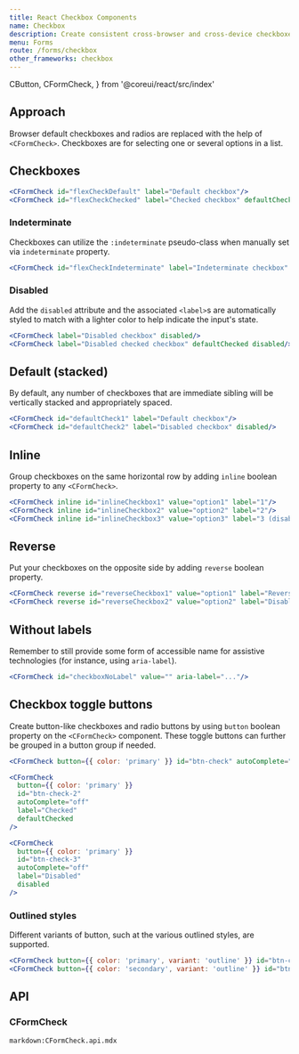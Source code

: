 ```yaml
---
title: React Checkbox Components
name: Checkbox
description: Create consistent cross-browser and cross-device checkboxes with our React checkbox components.
menu: Forms
route: /forms/checkbox
other_frameworks: checkbox
---
```


  CButton,
  CFormCheck,
} from '@coreui/react/src/index'

## Approach

Browser default checkboxes and radios are replaced with the help of `<CFormCheck>`. Checkboxes are for selecting one or several options in a list.

## Checkboxes

```jsx preview
<CFormCheck id="flexCheckDefault" label="Default checkbox"/>
<CFormCheck id="flexCheckChecked" label="Checked checkbox" defaultChecked />
```

### Indeterminate

Checkboxes can utilize the `:indeterminate` pseudo-class when manually set via `indeterminate` property.

```jsx preview
<CFormCheck id="flexCheckIndeterminate" label="Indeterminate checkbox" indeterminate />
```

### Disabled

Add the `disabled` attribute and the associated `<label>`s are automatically styled to match with a lighter color to help indicate the input's state.

```jsx preview
<CFormCheck label="Disabled checkbox" disabled/>
<CFormCheck label="Disabled checked checkbox" defaultChecked disabled/>
```

## Default (stacked)

By default, any number of checkboxes that are immediate sibling will be vertically stacked and appropriately spaced.

```jsx preview
<CFormCheck id="defaultCheck1" label="Default checkbox"/>
<CFormCheck id="defaultCheck2" label="Disabled checkbox" disabled/>
```

## Inline

Group checkboxes on the same horizontal row by adding `inline` boolean property to any `<CFormCheck>`.

```jsx preview
<CFormCheck inline id="inlineCheckbox1" value="option1" label="1"/>
<CFormCheck inline id="inlineCheckbox2" value="option2" label="2"/>
<CFormCheck inline id="inlineCheckbox3" value="option3" label="3 (disabled)" disabled/>
```

## Reverse 

Put your checkboxes on the opposite side by adding `reverse` boolean property.

```jsx preview
<CFormCheck reverse id="reverseCheckbox1" value="option1" label="Reverse checkbox"/>
<CFormCheck reverse id="reverseCheckbox2" value="option2" label="Disabled reverse checkbox" disabled/>
```

## Without labels

Remember to still provide some form of accessible name for assistive technologies (for instance, using `aria-label`).

```jsx preview
<CFormCheck id="checkboxNoLabel" value="" aria-label="..."/>
```

## Checkbox toggle buttons

Create button-like checkboxes and radio buttons by using `button` boolean property on the `<CFormCheck>` component. These toggle buttons can further be grouped in a button group if needed.

```jsx preview
<CFormCheck button={{ color: 'primary' }} id="btn-check" autoComplete="off" label="Single toggle" />
```

```jsx preview
<CFormCheck
  button={{ color: 'primary' }}
  id="btn-check-2"
  autoComplete="off"
  label="Checked"
  defaultChecked
/>
```

```jsx preview
<CFormCheck
  button={{ color: 'primary' }}
  id="btn-check-3"
  autoComplete="off"
  label="Disabled"
  disabled
/>
```

### Outlined styles

Different variants of button, such at the various outlined styles, are supported.

```jsx preview
<CFormCheck button={{ color: 'primary', variant: 'outline' }} id="btn-check-outlined" autoComplete="off" label="Single toggle"/>
<CFormCheck button={{ color: 'secondary', variant: 'outline' }} id="btn-check-2-outlined" autoComplete="off" label="Checked" defaultChecked/>
```

## API

### CFormCheck

`markdown:CFormCheck.api.mdx`
